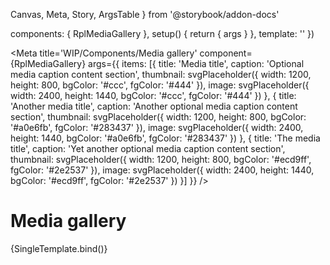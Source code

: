   Canvas,
  Meta,
  Story,
  ArgsTable
} from '@storybook/addon-docs'

  components: { RplMediaGallery },
  setup() {
    return { args }
  },
  template: '<RplMediaGallery v-bind="args" />'
})

<Meta
  title='WIP/Components/Media gallery'
  component={RplMediaGallery}
  args={{
    items: [{
      title: 'Media title',
      caption: 'Optional media caption content section',
      thumbnail: svgPlaceholder({ width: 1200, height: 800, bgColor: '#ccc', fgColor: '#444' }),
      image: svgPlaceholder({ width: 2400, height: 1440, bgColor: '#ccc', fgColor: '#444' })
    }, {
      title: 'Another media title',
      caption: 'Another optional media caption content section',
      thumbnail: svgPlaceholder({ width: 1200, height: 800, bgColor: '#a0e6fb', fgColor: '#283437' }),
      image: svgPlaceholder({ width: 2400, height: 1440, bgColor: '#a0e6fb', fgColor: '#283437' })
    }, {
      title: 'The media title',
      caption: 'Yet another optional media caption content section',
      thumbnail: svgPlaceholder({ width: 1200, height: 800, bgColor: '#ecd9ff', fgColor: '#2e2537' }),
      image: svgPlaceholder({ width: 2400, height: 1440, bgColor: '#ecd9ff', fgColor: '#2e2537' })
    }]
  }}
/>

# Media gallery

<ArgsTable of={RplMediaGallery} />

<Canvas>
  <Story
    name='Media gallery'
    play={a11yStoryCheck}
  >
    {SingleTemplate.bind()}
  </Story>
</Canvas>
